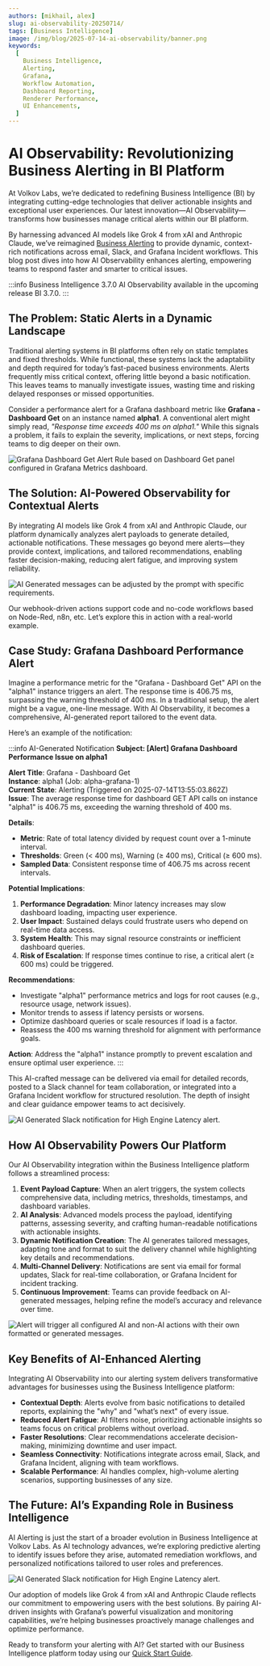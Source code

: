 ```yaml
---
authors: [mikhail, alex]
slug: ai-observability-20250714/
tags: [Business Intelligence]
image: /img/blog/2025-07-14-ai-observability/banner.png
keywords:
  [
    Business Intelligence,
    Alerting,
    Grafana,
    Workflow Automation,
    Dashboard Reporting,
    Renderer Performance,
    UI Enhancements,
  ]
---
```



# AI Observability: Revolutionizing Business Alerting in BI Platform

At Volkov Labs, we’re dedicated to redefining Business Intelligence (BI) by integrating cutting-edge technologies that deliver actionable insights and exceptional user experiences. Our latest innovation—AI Observability—transforms how businesses manage critical alerts within our BI platform.

By harnessing advanced AI models like Grok 4 from xAI and Anthropic Claude, we’ve reimagined [Business Alerting](/big/alerting/) to provide dynamic, context-rich notifications across email, Slack, and Grafana Incident workflows. This blog post dives into how AI Observability enhances alerting, empowering teams to respond faster and smarter to critical issues.

:::info Business Intelligence 3.7.0
AI Observability available in the upcoming release BI 3.7.0.
:::

## The Problem: Static Alerts in a Dynamic Landscape

Traditional alerting systems in BI platforms often rely on static templates and fixed thresholds. While functional, these systems lack the adaptability and depth required for today’s fast-paced business environments. Alerts frequently miss critical context, offering little beyond a basic notification. This leaves teams to manually investigate issues, wasting time and risking delayed responses or missed opportunities.

Consider a performance alert for a Grafana dashboard metric like **Grafana - Dashboard Get** on an instance named **alpha1**. A conventional alert might simply read, _"Response time exceeds 400 ms on alpha1."_ While this signals a problem, it fails to explain the severity, implications, or next steps, forcing teams to dig deeper on their own.

<Image
  title="Grafana Dashboard Get Alert Rule based on Dashboard Get panel configured in Grafana Metrics dashboard."
  src="/img/blog/2025-07-14-ai-observability/alert-rule.png"
/>

## The Solution: AI-Powered Observability for Contextual Alerts

By integrating AI models like Grok 4 from xAI and Anthropic Claude, our platform dynamically analyzes alert payloads to generate detailed, actionable notifications. These messages go beyond mere alerts—they provide context, implications, and tailored recommendations, enabling faster decision-making, reducing alert fatigue, and improving system reliability.

<Image
  title="AI Generated messages can be adjusted by the prompt with specific requirements."
  src="/img/blog/2025-07-14-ai-observability/action-settings.png"
/>

Our webhook-driven actions support code and no-code workflows based on Node-Red, n8n, etc. Let’s explore this in action with a real-world example.

## Case Study: Grafana Dashboard Performance Alert

Imagine a performance metric for the "Grafana - Dashboard Get" API on the "alpha1" instance triggers an alert. The response time is 406.75 ms, surpassing the warning threshold of 400 ms. In a traditional setup, the alert might be a vague, one-line message. With AI Observability, it becomes a comprehensive, AI-generated report tailored to the event data.

Here’s an example of the notification:

:::info AI-Generated Notification
**Subject: [Alert] Grafana Dashboard Performance Issue on alpha1**

**Alert Title**: Grafana - Dashboard Get  
**Instance**: alpha1 (Job: alpha-grafana-1)  
**Current State**: Alerting (Triggered on 2025-07-14T13:55:03.862Z)  
**Issue**: The average response time for dashboard GET API calls on instance "alpha1" is 406.75 ms, exceeding the warning threshold of 400 ms.

**Details**:

- **Metric**: Rate of total latency divided by request count over a 1-minute interval.
- **Thresholds**: Green (< 400 ms), Warning (≥ 400 ms), Critical (≥ 600 ms).
- **Sampled Data**: Consistent response time of 406.75 ms across recent intervals.

**Potential Implications**:

1. **Performance Degradation**: Minor latency increases may slow dashboard loading, impacting user experience.
2. **User Impact**: Sustained delays could frustrate users who depend on real-time data access.
3. **System Health**: This may signal resource constraints or inefficient dashboard queries.
4. **Risk of Escalation**: If response times continue to rise, a critical alert (≥ 600 ms) could be triggered.

**Recommendations**:

- Investigate "alpha1" performance metrics and logs for root causes (e.g., resource usage, network issues).
- Monitor trends to assess if latency persists or worsens.
- Optimize dashboard queries or scale resources if load is a factor.
- Reassess the 400 ms warning threshold for alignment with performance goals.

**Action**: Address the "alpha1" instance promptly to prevent escalation and ensure optimal user experience.
:::

This AI-crafted message can be delivered via email for detailed records, posted to a Slack channel for team collaboration, or integrated into a Grafana Incident workflow for structured resolution. The depth of insight and clear guidance empower teams to act decisively.

<Image
  title="AI Generated Slack notification for High Engine Latency alert."
  src="/img/blog/2025-07-14-ai-observability/event-notification.png"
/>

## How AI Observability Powers Our Platform

Our AI Observability integration within the Business Intelligence platform follows a streamlined process:

1. **Event Payload Capture**: When an alert triggers, the system collects comprehensive data, including metrics, thresholds, timestamps, and dashboard variables.
2. **AI Analysis**: Advanced models process the payload, identifying patterns, assessing severity, and crafting human-readable notifications with actionable insights.
3. **Dynamic Notification Creation**: The AI generates tailored messages, adapting tone and format to suit the delivery channel while highlighting key details and recommendations.
4. **Multi-Channel Delivery**: Notifications are sent via email for formal updates, Slack for real-time collaboration, or Grafana Incident for incident tracking.
5. **Continuous Improvement**: Teams can provide feedback on AI-generated messages, helping refine the model’s accuracy and relevance over time.

<Image
  title="Alert will trigger all configured AI and non-AI actions with their own formatted or generated messages."
  src="/img/blog/2025-07-14-ai-observability/alert-action.png"
/>

## Key Benefits of AI-Enhanced Alerting

Integrating AI Observability into our alerting system delivers transformative advantages for businesses using the Business Intelligence platform:

- **Contextual Depth**: Alerts evolve from basic notifications to detailed reports, explaining the "why" and "what’s next" of every issue.
- **Reduced Alert Fatigue**: AI filters noise, prioritizing actionable insights so teams focus on critical problems without overload.
- **Faster Resolutions**: Clear recommendations accelerate decision-making, minimizing downtime and user impact.
- **Seamless Connectivity**: Notifications integrate across email, Slack, and Grafana Incident, aligning with team workflows.
- **Scalable Performance**: AI handles complex, high-volume alerting scenarios, supporting businesses of any size.

## The Future: AI’s Expanding Role in Business Intelligence

AI Alerting is just the start of a broader evolution in Business Intelligence at Volkov Labs. As AI technology advances, we’re exploring predictive alerting to identify issues before they arise, automated remediation workflows, and personalized notifications tailored to user roles and preferences.

<Image
  title="AI Generated Slack notification for High Engine Latency alert."
  src="/img/blog/2025-07-14-ai-observability/slack-notification.png"
/>

Our adoption of models like Grok 4 from xAI and Anthropic Claude reflects our commitment to empowering users with the best solutions. By pairing AI-driven insights with Grafana’s powerful visualization and monitoring capabilities, we’re helping businesses proactively manage challenges and optimize performance.

Ready to transform your alerting with AI? Get started with our Business Intelligence platform today using our [Quick Start Guide](/big/quick-start/).

<Feedback />
